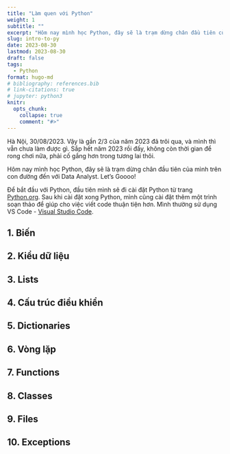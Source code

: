 ```yaml
---
title: "Làm quen với Python"
weight: 1
subtitle: ""
excerpt: "Hôm nay mình học Python, đây sẽ là trạm dừng chân đầu tiên của mình trên con đường đến với Data Analyst. Let's Goooo!"
slug: intro-to-py
date: 2023-08-30
lastmod: 2023-08-30
draft: false
tags:
  - Python
format: hugo-md
# bibliography: references.bib
# link-citations: true
# jupyter: python3
knitr:
  opts_chunk:
    collapse: true
    comment: "#>"
---
```


Hà Nội, 30/08/2023. Vậy là gần 2/3 của năm 2023 đã trôi qua, và mình thì vẫn chưa làm được gì. Sắp hết năm 2023 rồi đấy, không còn thời gian để rong chơi nữa, phải cố gắng hơn trong tương lai thôi.

Hôm nay mình học Python, đây sẽ là trạm dừng chân đầu tiên của mình trên con đường đến với Data Analyst. Let's Goooo!

Để bắt đầu với Python, đầu tiên mình sẽ đi cài đặt Python từ trang [Python.org](https://www.python.org/downloads/). Sau khi cài đặt xong Python, mình cũng cài đặt thêm một trình soạn thảo để giúp cho việc viết code thuận tiện hơn. Mình thường sử dụng VS Code - [Visual Studio Code](https://code.visualstudio.com/Download). 

## 1. Biến

## 2. Kiểu dữ liệu

## 3. Lists

## 4. Cấu trúc điều khiển

## 5. Dictionaries

## 6. Vòng lặp

## 7. Functions

## 8. Classes

## 9. Files 

## 10. Exceptions